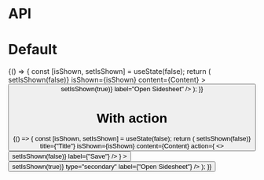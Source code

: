 
<Meta title="Sidesheet" component={Sidesheet} />

# API

<Props of={Sidesheet} />

# Default

<Preview>
  <Story name="Default">
    {() => {
      const [isShown, setIsShown] = useState(false);
      return (
        <Sidesheet
          title={"Title"}
          onClose={() => setIsShown(false)}
          isShown={isShown}
          content={<Text is="p">Content</Text>}
        >
          <Button
            type="secondary"
            onClick={() => setIsShown(true)}
            label="Open Sidesheet"
          />
        </Sidesheet>
      );
    }}
  </Story>
</Preview>

# With action

<Preview>
  <Story name="With action">
    {() => {
      const [isShown, setIsShown] = useState(false);
      return (
        <Sidesheet
          onClose={() => setIsShown(false)}
          title={"Title"}
          isShown={isShown}
          content={<Text is="p">Content</Text>}
          action={
            <>
              <Button block onClick={() => setIsShown(false)} label={"Save"} />
            </>
          }
        >
          <Button
            onClick={() => setIsShown(true)}
            type="secondary"
            label={"Open Sidesheet"}
          />
        </Sidesheet>
      );
    }}
  </Story>
</Preview>

